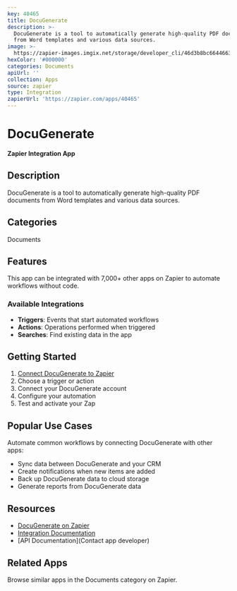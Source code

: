 ```yaml
---
key: 40465
title: DocuGenerate
description: >-
  DocuGenerate is a tool to automatically generate high-quality PDF documents
  from Word templates and various data sources.
image: >-
  https://zapier-images.imgix.net/storage/developer_cli/46d3b8bc66446632281a0b000b7e236a.png?auto=format%2Ccompress&ixlib=python-3.0.0&q=50
hexColor: '#000000'
categories: Documents
apiUrl: ''
collection: Apps
source: zapier
type: Integration
zapierUrl: 'https://zapier.com/apps/40465'
---
```

# DocuGenerate

**Zapier Integration App**

## Description

DocuGenerate is a tool to automatically generate high-quality PDF documents from Word templates and various data sources.

## Categories

Documents

## Features

This app can be integrated with 7,000+ other apps on Zapier to automate workflows without code.

### Available Integrations

- **Triggers**: Events that start automated workflows
- **Actions**: Operations performed when triggered
- **Searches**: Find existing data in the app

## Getting Started

1. [Connect DocuGenerate to Zapier](https://zapier.com/apps/40465)
2. Choose a trigger or action
3. Connect your DocuGenerate account
4. Configure your automation
5. Test and activate your Zap

## Popular Use Cases

Automate common workflows by connecting DocuGenerate with other apps:

- Sync data between DocuGenerate and your CRM
- Create notifications when new items are added
- Back up DocuGenerate data to cloud storage
- Generate reports from DocuGenerate data

## Resources

- [DocuGenerate on Zapier](https://zapier.com/apps/40465)
- [Integration Documentation](https://zapier.com/apps/40465/integrations)
- [API Documentation](Contact app developer)

## Related Apps

Browse similar apps in the Documents category on Zapier.

